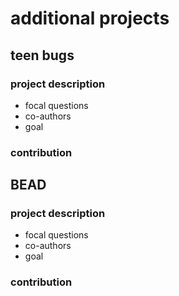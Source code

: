 # additional projects

## teen bugs 

### project description
- focal questions 
- co-authors
- goal 

### contribution

## BEAD

### project description
- focal questions 
- co-authors
- goal 

### contribution